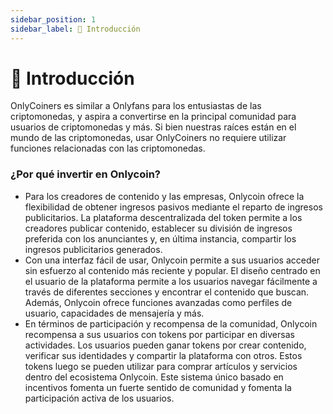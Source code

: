 ```yaml
---
sidebar_position: 1
sidebar_label: 📜 Introducción
---
```


# 📜 Introducción

OnlyCoiners es similar a Onlyfans para los entusiastas de las criptomonedas, y aspira a convertirse en la principal comunidad para usuarios de criptomonedas y más. Si bien nuestras raíces están en el mundo de las criptomonedas, usar OnlyCoiners no requiere utilizar funciones relacionadas con las criptomonedas.

### ¿Por qué invertir en Onlycoin?

- Para los creadores de contenido y las empresas, Onlycoin ofrece la flexibilidad de obtener ingresos pasivos mediante el reparto de ingresos publicitarios. La plataforma descentralizada del token permite a los creadores publicar contenido, establecer su división de ingresos preferida con los anunciantes y, en última instancia, compartir los ingresos publicitarios generados.
- Con una interfaz fácil de usar, Onlycoin permite a sus usuarios acceder sin esfuerzo al contenido más reciente y popular. El diseño centrado en el usuario de la plataforma permite a los usuarios navegar fácilmente a través de diferentes secciones y encontrar el contenido que buscan. Además, Onlycoin ofrece funciones avanzadas como perfiles de usuario, capacidades de mensajería y más.
- En términos de participación y recompensa de la comunidad, Onlycoin recompensa a sus usuarios con tokens por participar en diversas actividades. Los usuarios pueden ganar tokens por crear contenido, verificar sus identidades y compartir la plataforma con otros. Estos tokens luego se pueden utilizar para comprar artículos y servicios dentro del ecosistema Onlycoin. Este sistema único basado en incentivos fomenta un fuerte sentido de comunidad y fomenta la participación activa de los usuarios.